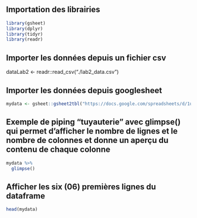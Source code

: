 ## Importation des librairies
```r
library(gsheet)
library(dplyr)
library(tidyr)
library(readr)
```

## Importer les données depuis un fichier csv
dataLab2 <- readr::read_csv("./lab2_data.csv")

## Importer les données depuis googlesheet
```r
mydata <- gsheet::gsheet2tbl("https://docs.google.com/spreadsheets/d/1uLaXke-KPN28-ESPPoihk8TiXVWp5xuNGHW7w7yqLCc/edit#gid=416085055")
```

## Exemple de piping "tuyauterie" avec glimpse() qui permet d'afficher le nombre de lignes et le nombre de colonnes et donne un aperçu du contenu de chaque colonne
```r
mydata %>%
  glimpse()
```
## Afficher les six (06) premières lignes du dataframe
```r
head(mydata)
```
## 
